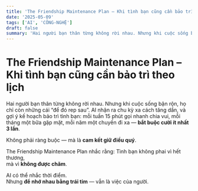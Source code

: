 ```yaml
---
title: 'The Friendship Maintenance Plan – Khi tình bạn cũng cần bảo trì theo lịch'
date: '2025-05-09'
tags: ['AI', 'CÔNG-NGHỆ']
draft: false
summary: 'Hai người bạn thân từng không rời nhau. Nhưng khi cuộc sống bận rộn, họ chỉ còn những cái “để đó rep'
---
```


# The Friendship Maintenance Plan – Khi tình bạn cũng cần bảo trì theo lịch

Hai người bạn thân từng không rời nhau. Nhưng khi cuộc sống bận rộn, họ chỉ còn những cái “để đó rep sau”. AI nhận ra chu kỳ xa cách tăng dần, và gợi ý kế hoạch bảo trì tình bạn: mỗi tuần 15 phút gọi nhanh chia vui, mỗi tháng một bữa gặp mặt, mỗi năm một chuyến đi xa — **bắt buộc cười ít nhất 3 lần**.

Không phải ràng buộc — mà là **cam kết giữ điều quý**.

The Friendship Maintenance Plan nhắc rằng:
Tình bạn không phai vì hết thương,  
mà vì **không được chăm**.

AI có thể nhắc thời điểm.  
Nhưng **để nhớ nhau bằng trái tim** — vẫn là việc của người.